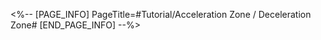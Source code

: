 <%-- [PAGE_INFO]
PageTitle=#Tutorial/Acceleration Zone / Deceleration Zone#
[END_PAGE_INFO] --%>
{{Tutorial
|sort      = 998501
|title     = Acceleration Zone / Deceleration Zone
|subtitle  = 
|type      = 
|about     = 
|image1    = Tutorial Acceleration Zone - Deceleration Zone 1.png{{subst:void|<!--$UPLOAD:<<SpriteOutput/TutorialPic/TutorialPage_998501.png>-<Tutorial Acceleration Zone - Deceleration Zone 1.png>-<Tutorial Files>>-->}}
|text1     = Passing through the Acceleration Zones increases your Speed.
|image2    = Tutorial Acceleration Zone - Deceleration Zone 2.png{{subst:void|<!--$UPLOAD:<<SpriteOutput/TutorialPic/TutorialPage_998502.png>-<Tutorial Acceleration Zone - Deceleration Zone 2.png>-<Tutorial Files>>-->}}
|text2     = Hitting the Deceleration Zones decreases your Speed.
}}